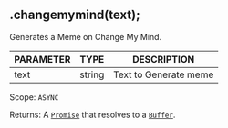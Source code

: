 ## .changemymind(text);
Generates a Meme on Change My Mind.

| PARAMETER   | TYPE   | DESCRIPTION                                    |
| ----------- | ------ | ---------------------------------------------- |
| text        | string | Text to Generate meme                          |

Scope: `ASYNC`

Returns: A [`Promise`](https://developer.mozilla.org/en-US/docs/Web/JavaScript/Reference/Global_Objects/Promise) that resolves to a [`Buffer`](https://nodejs.org/dist/latest/docs/api/buffer.html#buffer_class_buffer).